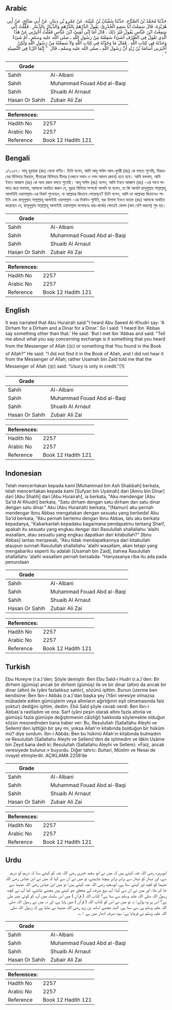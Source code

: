 ## Arabic


<div dir="rtl" lang="ar" style={{fontSize:'larger',backgroundColor:'#f8f9fa',padding:20}}>
حَدَّثَنَا مُحَمَّدُ بْنُ الصَّبَّاحِ، حَدَّثَنَا سُفْيَانُ بْنُ عُيَيْنَةَ، عَنْ عَمْرِو بْنِ دِينَارٍ، عَنْ أَبِي صَالِحٍ، عَنْ أَبِي هُرَيْرَةَ، قَالَ سَمِعْتُ أَبَا سَعِيدٍ الْخُدْرِيَّ، يَقُولُ الدِّرْهَمُ بِالدِّرْهَمِ وَالدِّينَارُ بِالدِّينَارِ ‏.‏ فَقُلْتُ إِنِّي سَمِعْتُ ابْنَ عَبَّاسٍ يَقُولُ غَيْرَ ذَلِكَ ‏.‏ قَالَ أَمَا إِنِّي لَقِيتُ ابْنَ عَبَّاسٍ فَقُلْتُ أَخْبِرْنِي عَنْ هَذَا الَّذِي تَقُولُ فِي الصَّرْفِ أَشَىْءٌ سَمِعْتَهُ مِنْ رَسُولِ اللَّهِ ـ صلى الله عليه وسلم ـ أَمْ شَىْءٌ وَجَدْتَهُ فِي كِتَابِ اللَّهِ ‏.‏ فَقَالَ مَا وَجَدْتُهُ فِي كِتَابِ اللَّهِ وَلاَ سَمِعْتُهُ مِنْ رَسُولِ اللَّهِ وَلَكِنْ أَخْبَرَنِي أُسَامَةُ بْنُ زَيْدٍ أَنَّ رَسُولَ اللَّهِ ـ صلى الله عليه وسلم ـ قَالَ ‏ "‏ إِنَّمَا الرِّبَا فِي النَّسِيئَةِ ‏"‏ ‏.‏
</div>
<div style={{backgroundColor:'#f8f9fa',padding:20, marginBottom: 10}}><table> <thead> <tr> <th>Grade</th> <th></th> </tr> </thead> <tbody> <tr><td>Sahih</td><td>Al-Albani</td></tr><tr><td>Sahih</td><td>Muhammad Fouad Abd al-Baqi</td></tr><tr><td>Sahih</td><td>Shuaib Al Arnaut</td></tr><tr><td>Hasan Or Sahih</td><td>Zubair Ali Zai</td></tr></tbody></table><table> <thead> <tr> <th>References:</th> <th></th> </tr> </thead> <tbody><tr><td>Hadith No</td><td>2257</td></tr><tr><td>Arabic No</td><td>2257</td></tr><tr><td>Reference</td><td>Book 12 Hadith 121</td></tr></tbody></table></div>

## Bengali


<div dir="ltr" lang="bn" style={{fontSize:'larger',backgroundColor:'#f8f9fa',padding:20}}>
১/২২৫৭। আবূ হুরায়রা (রাঃ) থেকে বর্ণিত। তিনি বলেন, আমি আবূ সাঈদ আল-খুদরী (রাঃ) কে বলতে শুনেছি, দিরহামের বিনিময়ে দিরহাম, দীনারের বিনিময়ে দীনার (ওজনে সমান ও নগদ আদান প্রদান) হতে হবে। আমি বললাম, আমি ইবনে আব্বাস (রাঃ) কে অন্য রকম বলতে শুনেছি। আবূ সাঈদ (রাঃ) বলেন, আমি ইবনে আব্বাস (রাঃ) -এর সাথে সাক্ষাত করে বললাম, আমাকে অবহিত করুন যে, মুদ্রার বিনিময় সম্পর্কে আপনি যা বলেন, তা কি আপনি রাসূলুল্লাহ সাল্লাল্লাহু আলাইহি ওয়াসাল্লাম-এর নিকট শুনেছেন, না আল্লাহর কিতাবে পেয়েছেন? তিনি বলেন, আমি তা আল্লাহর কিতাবেও পাইনি এবং রাসূলুল্লাহ সাল্লাল্লাহু আলাইহি ওয়াসাল্লাম -এর নিকটও শুনিনি, বরং উসামা ইবনে যায়েদ (রাঃ) আমাকে অবহিত করেছেন যে, রাসূলুল্লাহ সাল্লাল্লাহু আলাইহি ওয়াসাল্লাম বলেছেনঃ ধার-কর্জের ক্ষেত্রেই কেবল (কম বেশি করলে) সুদ হয়।
</div>
<div style={{backgroundColor:'#f8f9fa',padding:20, marginBottom: 10}}><table> <thead> <tr> <th>Grade</th> <th></th> </tr> </thead> <tbody> <tr><td>Sahih</td><td>Al-Albani</td></tr><tr><td>Sahih</td><td>Muhammad Fouad Abd al-Baqi</td></tr><tr><td>Sahih</td><td>Shuaib Al Arnaut</td></tr><tr><td>Hasan Or Sahih</td><td>Zubair Ali Zai</td></tr></tbody></table><table> <thead> <tr> <th>References:</th> <th></th> </tr> </thead> <tbody><tr><td>Hadith No</td><td>2257</td></tr><tr><td>Arabic No</td><td>2257</td></tr><tr><td>Reference</td><td>Book 12 Hadith 121</td></tr></tbody></table></div>

## English


<div dir="ltr" lang="en" style={{fontSize:'larger',backgroundColor:'#f8f9fa',padding:20}}>
It was narrated that Abu Hurairah said:"I heard Abu Saeed Al-Khudri say: 'A Dirham for a Dirham and a Dinar for a Dinar.' So I said: 'I heard Ibn 'Abbas say something other than that.' He said: 'But I met Ibn 'Abbas and said: "Tell me about what you say concerning exchange is it something that you heard from the Messenger of Allah (ﷺ) or something that You found in the Book of Allah?" He said: "I did not find it in the Book of Allah, and I did not hear it from the Messenger of Allah; rather Usamah bin Zaid told me that the Messenger of Allah (ﷺ) said: "Usury is only in credit."[1]
</div>
<div style={{backgroundColor:'#f8f9fa',padding:20, marginBottom: 10}}><table> <thead> <tr> <th>Grade</th> <th></th> </tr> </thead> <tbody> <tr><td>Sahih</td><td>Al-Albani</td></tr><tr><td>Sahih</td><td>Muhammad Fouad Abd al-Baqi</td></tr><tr><td>Sahih</td><td>Shuaib Al Arnaut</td></tr><tr><td>Hasan Or Sahih</td><td>Zubair Ali Zai</td></tr></tbody></table><table> <thead> <tr> <th>References:</th> <th></th> </tr> </thead> <tbody><tr><td>Hadith No</td><td>2257</td></tr><tr><td>Arabic No</td><td>2257</td></tr><tr><td>Reference</td><td>Book 12 Hadith 121</td></tr></tbody></table></div>

## Indonesian


<div dir="ltr" lang="id" style={{fontSize:'larger',backgroundColor:'#f8f9fa',padding:20}}>
Telah menceritakan kepada kami [Muhammad bin Ash Shabbah] berkata, telah menceritakan kepada kami [Sufyan bin Uyainah] dari [Amru bin Dinar] dari [Abu Shalih] dari [Abu Hurairah], ia berkata, "Aku mendengar [Abu Sa'id Al Khudri] berkata, "Satu dirham dengan satu dirham dan satu dinar dengan satu dinar." Aku (Abu Hurairah) berkata, "(Namun) aku pernah mendengar Ibnu Abbas mengatakan dengan sesuatu yang berbeda! Abu Sa'id berkata, "Aku pernah bertemu dengan Ibnu Abbas, lalu aku berkata kepadanya, "Kabarkanlah kepadaku bagaimana pendapatmu tentang Sharf, apakah itu sesuatu yang engkau dengar dari Rasulullah shallallahu 'alaihi wasallam, atau sesuatu yang engkau dapatkan dari kitabullah?" [Ibnu Abbas] lantas menjawab, "Aku tidak mendapatkannya dari kitabullah ataupun sunnah Rasulullah shallallahu 'alaihi wasallam, akan tetapi yang mengabariku seperti itu adalah [Usamah bin Zaid], bahwa Rasulullah shallallahu 'alaihi wasallam pernah bersabda: "Hanyasanya riba itu ada pada penundaan
</div>
<div style={{backgroundColor:'#f8f9fa',padding:20, marginBottom: 10}}><table> <thead> <tr> <th>Grade</th> <th></th> </tr> </thead> <tbody> <tr><td>Sahih</td><td>Al-Albani</td></tr><tr><td>Sahih</td><td>Muhammad Fouad Abd al-Baqi</td></tr><tr><td>Sahih</td><td>Shuaib Al Arnaut</td></tr><tr><td>Hasan Or Sahih</td><td>Zubair Ali Zai</td></tr></tbody></table><table> <thead> <tr> <th>References:</th> <th></th> </tr> </thead> <tbody><tr><td>Hadith No</td><td>2257</td></tr><tr><td>Arabic No</td><td>2257</td></tr><tr><td>Reference</td><td>Book 12 Hadith 121</td></tr></tbody></table></div>

## Turkish


<div dir="ltr" lang="tr" style={{fontSize:'larger',backgroundColor:'#f8f9fa',padding:20}}>
Ebu Hureyre (r.a.)'den; Şöyle demiştir: Ben Ebu Sald-i Hudri (r.a.)'den: Bir dirhem (gümüş) ancak bir dirhem (gümüş) ile ve bir dinar (altın) da ancak bir dinar (altın) ile (yâni fazlalıksız satılır), sözünü işittim. Bunun üzerine ben kendisine: Ben îbn-i Abbâs (r.a.)'dan başka şey (Yâni veresiye olmazsa mübadele edilen gümüşlerin veya altınların ağırlığının eşit olmamasında faiz yoktur) dediğini işittim, dedim. Ebû Saîd şöyle cevab verdi: Ben İbn-i Abbas'a rastladım ve ona: Sarf (yâni peşin olarak altını fazla altınla ve gümüşü fazla gümüşle değiştirmenin câizliği) hakkında söylemekte olduğun sözün mesnedinden bana haber ver: Bu, Resulullah (Sallallahu Aleyhi ve Sellem)'den işittiğin bir şey mi, yoksa Allah'ın kitabında bulduğun bir hüküm mü? diye sordum. İbn-i Abbâs: Ben bu hükmü Allah'ın kitabında bulmadım ve Resulullah (Sallallahu Aleyhi ve Sellem)'den de işitmedim ve lâkin Usâme bin Zeyd bana dedi ki: Resulullah (Sallallahu Aleyhi ve Sellem): «Faiz, ancak veresiyede bulunur.» buyurdu. Diğer tahric: Buhari, Müslim ve Nesai de rivayet etmişlerdir. AÇIKLAMA 2258’de
</div>
<div style={{backgroundColor:'#f8f9fa',padding:20, marginBottom: 10}}><table> <thead> <tr> <th>Grade</th> <th></th> </tr> </thead> <tbody> <tr><td>Sahih</td><td>Al-Albani</td></tr><tr><td>Sahih</td><td>Muhammad Fouad Abd al-Baqi</td></tr><tr><td>Sahih</td><td>Shuaib Al Arnaut</td></tr><tr><td>Hasan Or Sahih</td><td>Zubair Ali Zai</td></tr></tbody></table><table> <thead> <tr> <th>References:</th> <th></th> </tr> </thead> <tbody><tr><td>Hadith No</td><td>2257</td></tr><tr><td>Arabic No</td><td>2257</td></tr><tr><td>Reference</td><td>Book 12 Hadith 121</td></tr></tbody></table></div>

## Urdu


<div dir="rtl" lang="ur" style={{fontSize:'larger',backgroundColor:'#f8f9fa',padding:20}}>
ابوہریرہ رضی اللہ عنہ کہتے ہیں کہ میں نے ابو سعید خدری رضی اللہ عنہ کو کہتے سنا کہ درہم کو درہم سے، اور دینار کو دینار سے برابر برابر بیچنا چاہیئے، تو میں نے ان سے کہا کہ میں نے ابن عباس رضی اللہ عنہما کو کچھ اور کہتے سنا ہے، ابوسعید رضی اللہ عنہ کہتے ہیں: تو میں ابن عباس رضی اللہ عنہما سے جا کر ملا، اور میں نے ان سے کہا: آپ بیع صرف کے متعلق جو کہتے ہیں مجھے بتائیے، کیا آپ نے کچھ رسول اللہ صلی اللہ علیہ وسلم سے سنا ہے؟ کتاب اللہ ( قرآن ) میں اس سلسلہ میں آپ کو کوئی چیز ملی ہے؟ اس پر وہ بولے: نہ تو میں نے اس کو کتاب اللہ ( قرآن ) میں پایا ہے، اور نہ میں نے رسول اللہ صلی اللہ علیہ وسلم ہی سے سنا ہے، البتہ مجھے اسامہ بن زید رضی اللہ عنہما نے بتایا ہے کہ رسول اللہ صلی اللہ علیہ وسلم نے فرمایا ہے: سود صرف ادھار میں ہے ۱؎۔
</div>
<div style={{backgroundColor:'#f8f9fa',padding:20, marginBottom: 10}}><table> <thead> <tr> <th>Grade</th> <th></th> </tr> </thead> <tbody> <tr><td>Sahih</td><td>Al-Albani</td></tr><tr><td>Sahih</td><td>Muhammad Fouad Abd al-Baqi</td></tr><tr><td>Sahih</td><td>Shuaib Al Arnaut</td></tr><tr><td>Hasan Or Sahih</td><td>Zubair Ali Zai</td></tr></tbody></table><table> <thead> <tr> <th>References:</th> <th></th> </tr> </thead> <tbody><tr><td>Hadith No</td><td>2257</td></tr><tr><td>Arabic No</td><td>2257</td></tr><tr><td>Reference</td><td>Book 12 Hadith 121</td></tr></tbody></table></div>